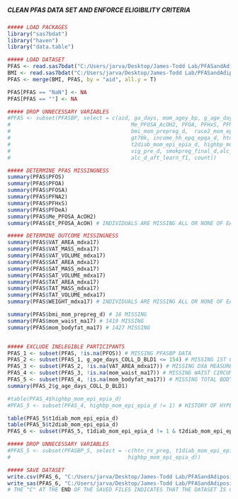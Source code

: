 #####                                                        #####
##### CLEAN PFAS DATA SET AND ENFORCE ELIGIBILITY CRITERIA #####
#####                                                        #####

```r
##### LOAD PACKAGES
library("sas7bdat")
library("haven")
library("data.table")

```

```r
##### LOAD DATASET
PFAS <- read.sas7bdat("C:/Users/jarva/Desktop/James-Todd Lab/PFASandAdiposity/Data/ja_062922.sas7bdat")
BMI <- read.sas7bdat("C:/Users/jarva/Desktop/James-Todd Lab/PFASandAdiposity/Data/ja_071022.sas7bdat")
PFAS <- merge(BMI, PFAS, by = "aid", all.y = T)

PFAS[PFAS == "NaN"] <- NA
PFAS[PFAS == ""] <- NA

```


```r
##### DROP UNNECESSARY VARIABLES
#PFAS <- subset(PFASBP, select = c(aid, ga_days, mom_agey_bp, g_age_days_COLL_D_BLD1, sys, dias,  
#                                      Me_PFOSA_AcOH2, PFOA, PFHxS, PFNA2, PFOS, Et_PFOSA_AcOH,
#                                      bmi_mom_prepreg_d,  race2_mom_epi_epia_d,parity_d, coll_grad, 
#                                      gt70k, income_hh_epq_epqa_d, htn_rx_preg, t1diab_mom_epi_epia_d, 
#                                      t2diab_mom_epi_epia_d, highbp_mom_epi_epia_d,mod_pre_d, 
#                                      vig_pre_d, smokpreg_final_d,alc_d_f1,alc_d_bef_learn_f1, 
#                                      alc_d_aft_learn_f1, count))

```

```r
##### DETERMINE PFAS MISSINGNESS
summary(PFAS$PFOS)
summary(PFAS$PFOA)
summary(PFAS$PFOSA)
summary(PFAS$PFNA2)
summary(PFAS$PFHxS)
summary(PFAS$PFDeA)
summary(PFAS$Me_PFOSA_AcOH2)
summary(PFAS$Et_PFOSA_AcOH) # INDIVIDUALS ARE MISSING ALL OR NONE OF EACH PFAS (N = 483)

##### DETERMINE OUTCOME MISSINGNESS
summary(PFAS$VAT_AREA_mdxa17)
summary(PFAS$VAT_MASS_mdxa17)
summary(PFAS$VAT_VOLUME_mdxa17)
summary(PFAS$SAT_AREA_mdxa17)
summary(PFAS$SAT_MASS_mdxa17)
summary(PFAS$SAT_VOLUME_mdxa17)
summary(PFAS$TAT_AREA_mdxa17)
summary(PFAS$TAT_MASS_mdxa17)
summary(PFAS$TAT_VOLUME_mdxa17) 
summary(PFAS$WEIGHT_mdxa17) # INDIVIDUALS ARE MISSING ALL OR NONE OF EACH DXA MEASURE (N = 1577)

summary(PFAS$bmi_mom_prepreg_d) # 16 MISSING
summary(PFAS$mom_waist_ma17) # 1419 MISSING
summary(PFAS$mom_bodyfat_ma17) # 1427 MISSING


##### EXCLUDE INELEGIBLE PARTICIPANTS
PFAS_1 <- subset(PFAS, !is.na(PFOS)) # MISSING PFASBP DATA
PFAS_2 <- subset(PFAS_1, g_age_days_COLL_D_BLD1 <= 154) # MISSING 1ST OR 2ND TRIMESTER PFAS DATA (I.E., 22 WEEKS GESTATION)
PFAS_3 <- subset(PFAS_2, !is.na(VAT_AREA_mdxa17)) # MISSING DXA MEASURES
PFAS_4 <- subset(PFAS_3, !is.na(mom_waist_ma17)) # MISSING WAIST CIRCUMFERENCE
PFAS_5 <- subset(PFAS_4, !is.na(mom_bodyfat_ma17)) # MISSING TOTAL BODY FAT %
summary(PFAS_2$g_age_days_COLL_D_BLD1)

#table(PFAS_4$highbp_mom_epi_epia_d)
#PFAS_5 <- subset(PFAS_4, highbp_mom_epi_epia_d != 1) # HISTORY OF HYPERTENSION

table(PFAS_5$t1diab_mom_epi_epia_d)
table(PFAS_5$t2diab_mom_epi_epia_d)
PFAS_6 <- subset(PFAS_5, t1diab_mom_epi_epia_d != 1 & t2diab_mom_epi_epia_d != 1) # HISTORY OF DIABETES

```

```r
##### DROP UNNECESSARY VARIABLES
#PFAS_5 <- subset(PFASBP_5, select = -c(htn_rx_preg, t1diab_mom_epi_epia_d, t2diab_mom_epi_epia_d,
#                                     highbp_mom_epi_epia_d))

##### SAVE DATASET
write.csv(PFAS_6, "C:/Users/jarva/Desktop/James-Todd Lab/PFASandAdiposity/Data/PFAS_C.csv", row.names = T)
write_sas(PFAS_6, "C:/Users/jarva/Desktop/James-Todd Lab/PFASandAdiposity/Data/PFAS_C.sas7bdat")
# THE "C" AT THE END OF THE SAVED FILES INDICATES THAT THE DATASET IS CLEAN

```

